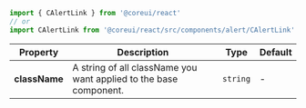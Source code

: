 
```jsx
import { CAlertLink } from '@coreui/react'
// or
import CAlertLink from '@coreui/react/src/components/alert/CAlertLink'
```

| Property | Description | Type | Default |
| --- | --- | --- | --- |
| **className** | A string of all className you want applied to the base component. | `string` | - |
